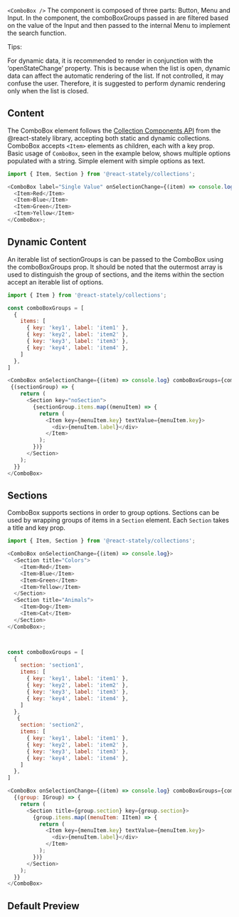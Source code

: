 
`<ComboBox />` The component is composed of three parts: Button, Menu and Input. In the component,
the comboBoxGroups passed in are filtered based on the value of the Input and then passed to the
internal Menu to implement the search function.

Tips:

For dynamic data, it is recommended to render in conjunction with the ‘openStateChange’ property.
This is because when the list is open, dynamic data can affect the automatic rendering of the list.
If not controlled, it may confuse the user. Therefore, it is suggested to perform dynamic rendering
only when the list is closed.

## Content

The ComboBox element follows the
[Collection Components API](https://react-spectrum.adobe.com/react-stately/collections.html) from
the @react-stately library, accepting both static and dynamic collections. ComboBox accepts `<Item>`
elements as children, each with a key prop. Basic usage of `ComboBox`, seen in the example below,
shows multiple options populated with a string. Simple element with simple options as text.

```js
import { Item, Section } from '@react-stately/collections';

<ComboBox label="Single Value" onSelectionChange={(item) => console.log}>
  <Item>Red</Item>
  <Item>Blue</Item>
  <Item>Green</Item>
  <Item>Yellow</Item>
</ComboBox>;
```

## Dynamic Content

An iterable list of sectionGroups is can be passed to the ComboBox using the comboBoxGroups prop. It
should be noted that the outermost array is used to distinguish the group of sections, and the items
within the section accept an iterable list of options.

```js
import { Item } from '@react-stately/collections';

const comboBoxGroups = [
  {
    items: [
      { key: 'key1', label: 'item1' },
      { key: 'key2', label: 'item2' },
      { key: 'key3', label: 'item3' },
      { key: 'key4', label: 'item4' },
    ]
  },
]

<ComboBox onSelectionChange={(item) => console.log} comboBoxGroups={comboBoxGroups}>
 {(sectionGroup) => {
    return (
      <Section key="noSection">
        {sectionGroup.items.map((menuItem) => {
          return (
            <Item key={menuItem.key} textValue={menuItem.key}>
              <div>{menuItem.label}</div>
            </Item>
          );
        })}
      </Section>
    );
  }}
</ComboBox>
```

## Sections

ComboBox supports sections in order to group options. Sections can be used by wrapping groups of
items in a `Section` element. Each `Section` takes a title and key prop.

```js
import { Item, Section } from '@react-stately/collections';

<ComboBox onSelectionChange={(item) => console.log}>
  <Section title="Colors">
    <Item>Red</Item>
    <Item>Blue</Item>
    <Item>Green</Item>
    <Item>Yellow</Item>
  </Section>
  <Section title="Animals">
    <Item>Dog</Item>
    <Item>Cat</Item>
  </Section>
</ComboBox>;



const comboBoxGroups = [
  {
    section: 'section1',
    items: [
      { key: 'key1', label: 'item1' },
      { key: 'key2', label: 'item2' },
      { key: 'key3', label: 'item3' },
      { key: 'key4', label: 'item4' },
    ]
  },
   {
    section: 'section2',
    items: [
      { key: 'key1', label: 'item1' },
      { key: 'key2', label: 'item2' },
      { key: 'key3', label: 'item3' },
      { key: 'key4', label: 'item4' },
    ]
  },
]

<ComboBox onSelectionChange={(item) => console.log} comboBoxGroups={comboBoxGroups}>
  {(group: IGroup) => {
    return (
      <Section title={group.section} key={group.section}>
        {group.items.map((menuItem: IItem) => {
          return (
            <Item key={menuItem.key} textValue={menuItem.key}>
              <div>{menuItem.label}</div>
            </Item>
          );
        })}
      </Section>
    );
  }}
</ComboBox>
```

## Default Preview
